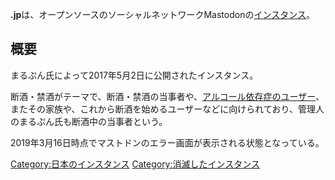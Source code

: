 {{小文字}}
{{infobox instance
|Name = '''danshudon.jp'''<!--
|Image = 
-->|Domain = https://danshudon.jp
|Country = 日本
|Admin = [https://danshudon.jp/@marupun まるぷん]
|Start = 2017年5月2日
|Kifu = なし
|Alias = 断酒ドン
}}
'''{{Ruby|danshudon|断酒ドン}}.jp'''は、オープンソースのソーシャルネットワークMastodonの[[インスタンス]]。

== 概要 ==
まるぷん氏によって2017年5月2日に公開されたインスタンス。

断酒・禁酒がテーマで、断酒・禁酒の当事者や、[[wikipedia:ja:アルコール依存症|アルコール依存症]]のユーザー、またその家族や、これから断酒を始めるユーザーなどに向けられており、管理人のまるぷん氏も断酒中の当事者という。

2019年3月16日時点でマストドンのエラー画面が表示される状態となっている。

[[Category:日本のインスタンス]]
[[Category:消滅したインスタンス]]